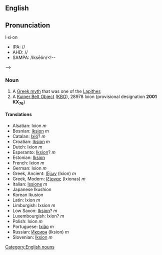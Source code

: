 {{Wikipedia}}
==English==
==Pronunciation==
I·xi·on
*IPA: //
*AHD: //
*SAMPA: /ĭksēŏn/<!--
{{audio|en-int}}
{{audio|en-au}}-->

=== Noun ===
#A [[Greek myth]] that was one of the [[Lapithes]]
#A [[Kuiper Belt Object]] ([[KBO]]), 28978 Ixion (provisional designation '''2001 KX<sub>76</sub>''')

==== Translations ====
*Alsatian: Ixion ''m''
*Bosnian: [[Iksion]] ''m''
*Catalan: [[Ixió]]? ''m''
*Croatian: [[Iksion]] ''m''
*Dutch: Ixion ''m''
*Esperanto: [[Iksion]]? ''m''
*Estonian: [[Iksion]]
*French: Ixion ''m''
*German: Ixion ''m''
*Greek, Ancient: [[Ιξίων]] (Ixion) ''m''
*Greek, Modern: [[Ιξίονας]] (Ixionas) ''m''
*Italian: [[Issione]] ''m''
*Japanese<!--: [[]] (-->Ikushion<!--)-->
*Korean<!--: [[]] (-->Ikusion<!--)-->
*Latin: Ixion ''m''
*Limburgish: Ixsion ''m''
*Low Saxon: [[Iksion]]? ''m''
*Luxembourgish: Ixion? ''m''
*Polish: Ixion ''m''
*Portuguese: [[Ixião]] ''m''
*Russian: [[Иксион]] (Iksion) ''m''
*Slovenian: [[Iksion]] ''m''

[[Category:English nouns]]